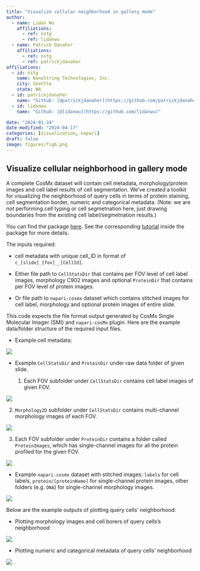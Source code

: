 ```yaml
---
title: "Visualize cellular neighborhood in gallery mode"
author:
  - name: Lidan Wu
    affiliations: 
      - ref: nstg
      - ref: lidanwu
  - name: Patrick Danaher
    affiliations:
      - ref: nstg
      - ref: patrickjdanaher
affiliations:
  - id: nstg
    name: NanoString Technologies, Inc.
    city: Seattle
    state: WA
  - id: patrickjdanaher
    name: "Github: [@patrickjdanaher](https://github.com/patrickjdanaher)"
  - id: lidanwu
    name: "Github: [@lidanwu](https://github.com/lidanwu)"

date: "2024-01-24"
date-modified: "2024-04-17"
categories: [visualization, napari]
draft: false
image: figures/fig6.png
---
```


## Visualize cellular neighborhood in gallery mode

A complete CosMx dataset will contain cell metadata, morphology/protein images and cell label results of cell segmentation. 
We've created a toolkit for visualizing the neighborhood of query cells in terms of protein staining, cell segmentation border, numeric and categorical metadata. (Note: we are *not* performing cell typing or cell segmetnation here, just drawing boundaries from the existing cell label/segmetnation results.)

You can find the package [here](https://github.com/Nanostring-Biostats/scratch-space/tree/main/_code/NeighVizGallery){target="_blank"}. See the corresponding [tutorial](https://github.com/Nanostring-Biostats/scratch-space/blob/main/_code/NeighVizGallery/vignettes/tutorial.R){target="_blank"} inside the package for more details. 

The inputs required:

- cell metadata with unique cell_ID in format of `c_[slide]_[fov]__[CellId]`.

- Either file path to `CellStatsDir` that contains per FOV level of cell label images, morphology C902 images and optional `ProteinDir` that contains per FOV level of protein images. 

- Or file path to `napari-cosmx` dataset which contains stitched images for cell label, morphology and optional protein images of entire slide.


This code expects the file format output generated by CosMx Single Molecular Imager (SMI) and `napari-cosMx` plugin. Here are the example data/folder structure of the required input files. 

- Example cell metadata:

![](figures/fig1.png)
  

- Example `CellStatsDir` and `ProteinDir` under raw data folder of given slide. 

  1. Each FOV subfolder under `CellStatsDir` contains cell label images of given FOV. 
  
![](figures/fig2.png)

  
  2. `Morphology2D` subfolder under `CellStatsDir` contains multi-channel morphology images of each FOV.  
  
![](figures/fig3.png)
  
  
  3. Each FOV subfolder under `ProteinDir` contains a folder called `ProteinImages`, which has single-channel images for all the protein profiled for the given FOV. 
  
![](figures/fig4.png)


- Example `napari-cosmx` dataset with stitched images: `labels` for cell labels, `protein/[proteinName]` for single-channel protein images, other folders (e.g. `DNA`) for single-channel morphology images. 

![](figures/fig5.png)

Below are the example outputs of plotting query cells' neighborhood: 

  - Plotting morphology images and cell borers of query cells's neighborhood 
  
![](figures/fig6.png)

  - Plotting numeric and categorical metadata of query cells' neighborhood
  
![](figures/fig7.png)


